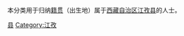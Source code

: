 {{Catnav|頁面分類|各種主題的頁面分類|依中国各省来作的分类|各地中国人|西藏人|日喀则人}}
{{Catnav|頁面分類|人物|各國人物|中国人|各地中国人|西藏人|日喀则人}}

本分类用于归纳[[籍贯|籍贯]]（出生地）属于[[西藏自治区|西藏自治区]][[江孜县|江孜县]]的人士。

[[Category:日喀则人|县]]
[[Category:江孜|Category:江孜]]